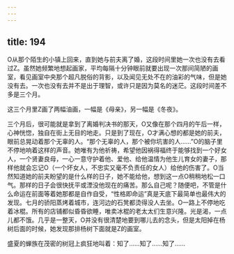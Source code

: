 ```yaml
---
---
---
```

title: 194
---



O从那个陌生的小镇上回来，直到她与前夫离了婚，这段时间里她一次也没有去看过Z。虽然她频繁地想起画家，平均每隔十分钟眼前就要出现一次那间简陋的画室，看见画室中央那个超凡脱俗的背影，以及闻见无处不在的油彩的气味，但是她没有去。一次也没有去并不是出于理智，或许只是因为莫名的迷茫。这段时间差不多是三个月。

这三个月里Z画了两幅油画，一幅是《母亲》，另一幅是《冬夜》。

三个月后，很可能就是拿到了离婚判决书的那天，O又像在那个四月的午后一样，心神恍惚，独自在街上无目的地走。只是到了现在，O才满心想的都是她的前夫，眼前总晃动着那个无辜的人。“那个无辜的人，那个被你坑害的人……”O的脑子里不停地响着这样的声音。她唯有为他祈祷，希望他因祸得福终于能够找到一个好女人，一个贤妻良母，一心一意守护着他、爱他、给他温情为他生儿育女的妻子，那样他就会忘记O（一个坏女人，不忠实又毫不负责任的女人）给他的伤害了。O当然知道她的前夫盼望的是什么样的日子，她不能给他，想到这一点O稍稍地松一口气。那样的日子会很快抚平或湮没他现在的痛苦。那么自己呢？随便吧，不管是什么命运在前面等着她那都是自作自受，“性格即命运”真是天底下最简单也最伟大的发现。七月的骄阳蒸烤着城市，连河边的石凳都烫得没人去坐。O一路上不停地吃着冰棍。所有的店铺都似昏昏欲睡，唯卖冰棍的老太太们生意兴隆。光是渴，一点儿都不饿。几乎是一整天，O并没有很清楚地要到哪儿去的念头，但是太阳掉在杨树后面的时候，她发现那排杨树下面就是Z的画室。

盛夏的蝉族在茂密的树冠上疯狂地叫着：知了……知了……知了……